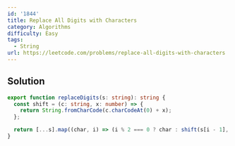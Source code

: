 ```yaml
---
id: '1844'
title: Replace All Digits with Characters
category: Algorithms
difficulty: Easy
tags:
  - String
url: https://leetcode.com/problems/replace-all-digits-with-characters
---
```


## Solution

```typescript filename="solution.ts" copy
export function replaceDigits(s: string): string {
  const shift = (c: string, x: number) => {
    return String.fromCharCode(c.charCodeAt(0) + x);
  };

  return [...s].map((char, i) => (i % 2 === 0 ? char : shift(s[i - 1], +char))).join('');
}
```
